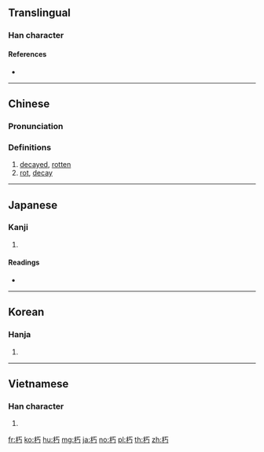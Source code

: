 ==Translingual==

===Han character===
{{Han char|rn=75|rad=木|as=02|sn=6|four=41927|canj=DMVS}}

====References====
* {{Han ref|kx=0510.160|dkj=14439|dj=0894.140|hdz=21153.040|uh=673D|ud=26429|bh=A6B4|bd=42676}}

----

==Chinese==
{{zh-forms}}

===Pronunciation===
{{zh-pron
|m=xiǔ
|c=jau2,nau2,nau5
|mc=y
|oc=y
|ma=
|cat=a,n
}}

===Definitions===
# [[decayed]], [[rotten]]
# [[rot]], [[decay]]

----

==Japanese==

===Kanji===
{{ja-kanji|grade=c|rs=木02}}

# {{defn|lang=ja|sort=木02}}

====Readings====
* {{ja-readings|goon=[[く]] (ku)|kanon=[[きゅう]] (kyū)|kun=[[くちる]] (kuchiru)}}

----

==Korean==

===Hanja===
{{ko-hanja|hangeul=후|eumhun=|rv=hu|mr=hu|y=hwu}}

# {{defn|lang=ko|sort=木02}}

----

==Vietnamese==

===Han character===
{{vi-readings|rs=木02|hanviet=hủ}}

# {{defn|lang=vi|sort=木02}}

[[fr:朽]]
[[ko:朽]]
[[hu:朽]]
[[mg:朽]]
[[ja:朽]]
[[no:朽]]
[[pl:朽]]
[[th:朽]]
[[zh:朽]]